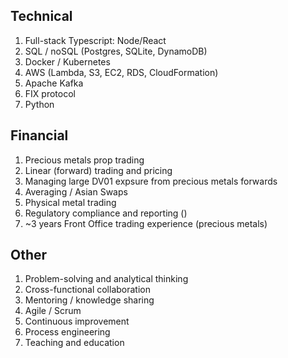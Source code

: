 ## Technical

1. Full-stack Typescript: Node/React
1. SQL / noSQL (Postgres, SQLite, DynamoDB)
1. Docker / Kubernetes
1. AWS (Lambda, S3, EC2, RDS, CloudFormation)
1. Apache Kafka
1. FIX protocol
1. Python

## Financial

1. Precious metals prop trading
1. Linear (forward) trading and pricing
1. Managing large DV01 expsure from precious metals forwards
1. Averaging / Asian Swaps
1. Physical metal trading
1. Regulatory compliance and reporting ()
1. ~3 years Front Office trading experience (precious metals)

## Other

1. Problem-solving and analytical thinking
1. Cross-functional collaboration
1. Mentoring / knowledge sharing
1. Agile / Scrum
1. Continuous improvement
1. Process engineering
1. Teaching and education
